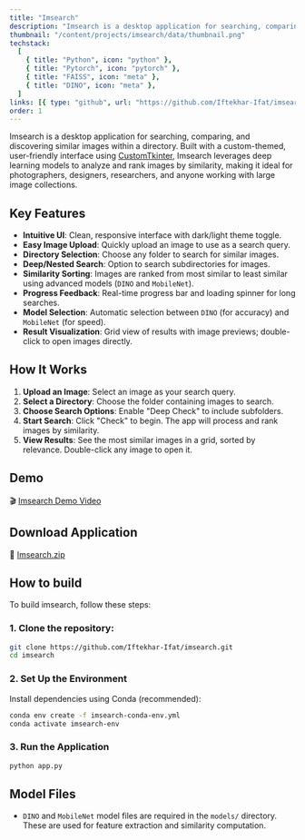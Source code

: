 ```yaml
---
title: "Imsearch"
description: "Imsearch is a desktop application for searching, comparing, and discovering similar images within a directory. Imsearch leverages deep learning models to analyze and rank images by similarity, making it ideal for photographers, designers, researchers, and anyone working with large image collections."
thumbnail: "/content/projects/imsearch/data/thumbnail.png"
techstack:
  [
    { title: "Python", icon: "python" },
    { title: "Pytorch", icon: "pytorch" },
    { title: "FAISS", icon: "meta" },
    { title: "DINO", icon: "meta" },
  ]
links: [{ type: "github", url: "https://github.com/Iftekhar-Ifat/imsearch" }]
order: 1
---
```


Imsearch is a desktop application for searching, comparing, and discovering similar images within a directory. Built with a custom-themed, user-friendly interface using [CustomTkinter](https://github.com/TomSchimansky/CustomTkinter), Imsearch leverages deep learning models to analyze and rank images by similarity, making it ideal for photographers, designers, researchers, and anyone working with large image collections.

## Key Features

- **Intuitive UI**: Clean, responsive interface with dark/light theme toggle.
- **Easy Image Upload**: Quickly upload an image to use as a search query.
- **Directory Selection**: Choose any folder to search for similar images.
- **Deep/Nested Search**: Option to search subdirectories for images.
- **Similarity Sorting**: Images are ranked from most similar to least similar using advanced models (`DINO` and `MobileNet`).
- **Progress Feedback**: Real-time progress bar and loading spinner for long searches.
- **Model Selection**: Automatic selection between `DINO` (for accuracy) and `MobileNet` (for speed).
- **Result Visualization**: Grid view of results with image previews; double-click to open images directly.

## How It Works

1. **Upload an Image**: Select an image as your search query.
2. **Select a Directory**: Choose the folder containing images to search.
3. **Choose Search Options**: Enable "Deep Check" to include subfolders.
4. **Start Search**: Click "Check" to begin. The app will process and rank images by similarity.
5. **View Results**: See the most similar images in a grid, sorted by relevance. Double-click any image to open it.

## Demo

🎬 [Imsearch Demo Video](https://youtu.be/74bDgi8KEXk)

## Download Application

📁 [Imsearch.zip](https://drive.google.com/file/d/15-zugX6MoyewgV6DkcaokLw7lhZC12Tz/view?usp=sharing)

## How to build

To build imsearch, follow these steps:

### 1. Clone the repository:

```sh
git clone https://github.com/Iftekhar-Ifat/imsearch.git
cd imsearch
```

### 2. Set Up the Environment

Install dependencies using Conda (recommended):

```sh
conda env create -f imsearch-conda-env.yml
conda activate imsearch-env
```

### 3. Run the Application

```sh
python app.py
```

## Model Files

- `DINO` and `MobileNet` model files are required in the `models/` directory. These are used for feature extraction and similarity computation.
